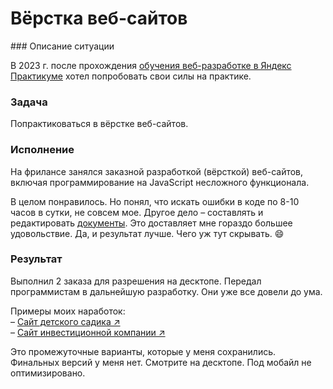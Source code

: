 
# Вёрстка веб-сайтов

<Steps>
### Описание ситуации

В 2023 г. после прохождения [обучения веб-разработке в Яндекс Практикуме](../projects/obucheniye-veb-razrabotke.mdx) хотел попробовать свои силы на практике.

### Задача

Попрактиковаться в вёрстке веб-сайтов.

### Исполнение

На фрилансе занялся заказной разработкой (вёрсткой) веб-сайтов, включая программирование на JavaScript несложного функционала. 

В целом понравилось. Но понял, что искать ошибки в коде по 8-10 часов в сутки, не совсем мое. Другое дело – составлять и редактировать [документы](../showcases). Это доставляет мне гораздо большее удовольствие. Да, и результат лучше. Чего уж тут скрывать. 😄

### Результат

Выполнил 2 заказа для разрешения на десктопе. Передал программистам в дальнейшую разработку. Они уже все довели до ума.

Примеры моих наработок:  
– [Сайт детского садика ↗](https://pnrf.github.io/kids-story)  
– [Сайт инвестиционной компании ↗](https://pnrf.github.io/financial-company)

<Callout emoji="👆">
Это промежуточные варианты, которые у меня сохранились. Финальных версий у меня нет.  
Смотрите на десктопе. Под мобайл не оптимизировано.
</Callout>

</Steps>